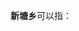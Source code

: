 '''新塘乡'''可以指：
{{PRC admin/disambig|36/04/21/202/000|42/28/01/201/000|43/06/81/210/000|45/08/03/200/000|52/27/27/207/000}}
{{disambig|cat=三字中国乡名消歧义}}